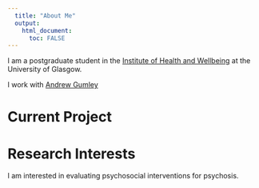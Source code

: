 ```yaml
---
  title: "About Me"
  output:
    html_document:
      toc: FALSE
---
```


I am a postgraduate student in the [Institute of Health and Wellbeing](https://www.gla.ac.uk/researchinstitutes/healthwellbeing) at the University of Glasgow.

I work with [Andrew Gumley](https://www.gla.ac.uk/researchinstitutes/healthwellbeing/staff/andrewgumley/)

# Current Project


# Research Interests

I am interested in evaluating psychosocial interventions for 
psychosis.